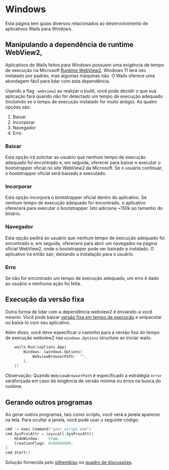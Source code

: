 # Windows

Esta página tem guias diversos relacionados ao desenvolvimento de aplicativos Wails para Windows.

## Manipulando a dependência de runtime WebView2,

Aplicativos de Wails feitos para Windows possuem uma exigência de tempo de execução na Microsoft [Runtime WebView2](https://developer.microsoft.com/en-us/microsoft-edge/webview2/). Windows 11 terá isto instalado por padrão, mas algumas máquinas não. O Wails oferece uma abordagem fácil para lidar com esta dependência.

Usando a flag `-webview2` ao realizar o build, você pode decidir o que sua aplicação fará quando não for detectado um tempo de execução adequado (incluindo se o tempo de execução instalado for muito antigo). As quatro opções são:

1. Baixar
2. Incorporar
3. Navegador
4. Erro

### Baixar

Esta opção irá solicitar ao usuário que nenhum tempo de execução adequado foi encontrado e, em seguida, oferecer para baixar e executar o bootstrapper oficial no site WebView2 da Microsoft. Se o usuário continuar, o bootstrapper oficial será baixado e executado.

### Incorporar

Esta opção incorpora o bootstrapper oficial dentro do aplicativo. Se nenhum tempo de execução adequado for encontrado, o aplicativo oferecerá para executar o bootstrapper. Isto adiciona ~150k ao tamanho do binário.

### Navegador

Esta opção pedirá ao usuário que nenhum tempo de execução adequado foi encontrado e, em seguida, oferecerá para abrir um navegador na página oficial WebView2, onde o bootstrapper pode ser baixado e instalado. O aplicativo irá então sair, deixando a instalação para o usuário.

### Erro

Se não for encontrado um tempo de execução adequado, um erro é dado ao usuário e nenhuma ação foi feita.

## Execução da versão fixa

Outra forma de lidar com a dependência webview2 é enviando-a você mesmo. Você pode baixar [versão fixa em tempo de execução](https://developer.microsoft.com/microsoft-edge/webview2/#download-section) e empacotar ou baixá-lo com seu aplicativo.

Além disso, você deve especificar o caminho para a versão fixa do tempo de execução webview2 nas `windows.Options` structure ao iniciar wails.

```go
    wails.Run(&options.App{
        Windows: &windows.Options{
            WebviewBrowserPath:  "",
        },
    })
```

Observação: Quando `WebviewBrowserPath` é especificado a estratégia `error` seráforçada em caso de exigência de versão mínima ou erros na busca do runtime.

## Gerando outros programas

Ao gerar outros programas, tais como scripts, você verá a janela aparecer na tela. Para ocultar a janela, você pode usar o seguinte código:

```go
cmd := exec.Command("your_script.exe")
cmd.SysProcAttr = &syscall.SysProcAttr{
    HideWindow:    true,
    CreationFlags: 0x08000000,
}
cmd.Start()
```

Solução fornecida pelo [sithembiso](https://github.com/sithembiso) no [quadro de discussões](https://github.com/wailsapp/zappie/discussions/1734#discussioncomment-3386172).
